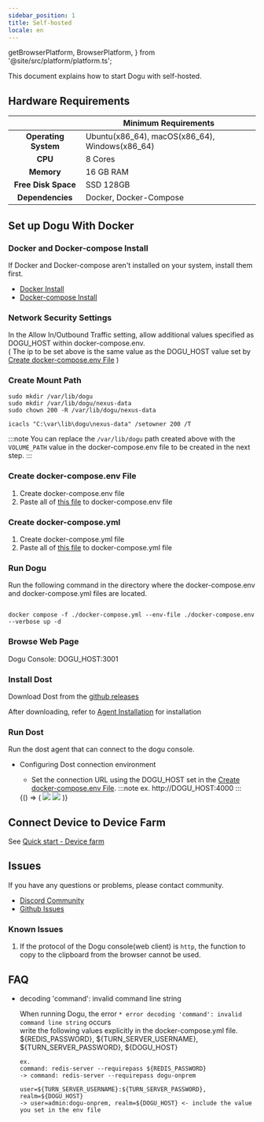 ```yaml
---
sidebar_position: 1
title: Self-hosted
locale: en
---
```


  getBrowserPlatform,
  BrowserPlatform,
} from '@site/src/platform/platform.ts';



This document explains how to start Dogu with self-hosted.

## Hardware Requirements

|                          | Minimum Requirements                           |
| :----------------------: | ---------------------------------------------- |
| <b>Operating System</b>  | Ubuntu(x86_64), macOS(x86_64), Windows(x86_64) |
|       <b> CPU </b>       | 8 Cores                                        |
|     <b> Memory </b>      | 16 GB RAM                                      |
| <b> Free Disk Space </b> | SSD 128GB                                      |
|  <b> Dependencies </b>   | Docker, Docker-Compose                         |

## Set up Dogu With Docker

### Docker and Docker-compose Install

If Docker and Docker-compose aren't installed on your system, install them first.

- [Docker Install](https://docs.docker.com/engine/install/)
- [Docker-compose Install](https://docs.docker.com/compose/install/)

### Network Security Settings

In the Allow In/Outbound Traffic setting, allow additional values specified as DOGU_HOST within docker-compose.env.  
( The ip to be set above is the same value as the DOGU_HOST value set by [Create docker-compose.env File](/get-started/installation/self-hosted#create-docker-composeenv-file) )

### Create Mount Path

<Tabs groupId="os" defaultValue="linux">
<TabItem value="linux" label="Linux" default>

```
sudo mkdir /var/lib/dogu
sudo mkdir /var/lib/dogu/nexus-data
sudo chown 200 -R /var/lib/dogu/nexus-data
```

</TabItem>

<TabItem value="windows" label="Windows">

```
icacls "C:\var\lib\dogu\nexus-data" /setowner 200 /T
```

</TabItem>
</Tabs>

:::note
You can replace the `/var/lib/dogu` path created above with the `VOLUME_PATH` value in the docker-compose.env file to be created in the next step.
:::

### Create docker-compose.env File

1. Create docker-compose.env file
2. Paste all of [this file](https://github.com/dogu-team/dogu/blob/main/docker-compose.env) to docker-compose.env file

### Create docker-compose.yml

1. Create docker-compose.yml file
2. Paste all of [this file](https://github.com/dogu-team/dogu/blob/main/docker-compose.yml) to docker-compose.yml file

### Run Dogu

Run the following command in the directory where the docker-compose.env and docker-compose.yml files are located.

```

docker compose -f ./docker-compose.yml --env-file ./docker-compose.env --verbose up -d

```

### Browse Web Page

Dogu Console: DOGU_HOST:3001

### Install Dost

Download Dost from the [github releases](https://github.com/dogu-team/dogu/releases?q=dost&expanded=true)

After downloading, refer to [Agent Installation](/device-farm/host/get-started#installation) for installation

### Run Dost

Run the dost agent that can connect to the dogu console.

- Configuring Dost connection environment

  - Set the connection URL using the DOGU_HOST set in the [Create docker-compose.env File](/get-started/installation/self-hosted#create-docker-composeenv-file).
    :::note
    ex. http://DOGU_HOST:4000
    :::

  <BrowserOnly>
    {() => (
      <Tabs groupId="os" defaultValue={getBrowserPlatform('windows')}>
        <TabItem value="windows" label="Windows" default>
          <img src={dost_windows_api_url_input} style={{ width: 600 }} />
        </TabItem>
        <TabItem value="macos" label="macOS">
          <img src={dost_macos_api_url_input} style={{ width: 600 }} />
        </TabItem>
      </Tabs>
    )}
  </BrowserOnly>

## Connect Device to Device Farm

See [Quick start - Device farm](/get-started/tutorials/device-farm)

## Issues

If you have any questions or problems, please contact community.

- [Discord Community](https://discord.com/invite/bVycd6Tu9g)
- [Github Issues](https://github.com/dogu-team/dogu/issues)

### Known Issues

1. If the protocol of the Dogu console(web client) is `http`, the function to copy to the clipboard from the browser cannot be used.

## FAQ

- decoding 'command': invalid command line string

  When running Dogu, the error `* error decoding 'command': invalid command line string` occurs  
  write the following values explicitly in the docker-compose.yml file.  
  ${REDIS_PASSWORD}, ${TURN_SERVER_USERNAME}, ${TURN_SERVER_PASSWORD}, ${DOGU_HOST}

  ```
  ex.
  command: redis-server --requirepass ${REDIS_PASSWORD}
  -> command: redis-server --requirepass dogu-onprem

  user=${TURN_SERVER_USERNAME}:${TURN_SERVER_PASSWORD}, realm=${DOGU_HOST}
  -> user=admin:dogu-onprem, realm=${DOGU_HOST} <- include the value you set in the env file
  ```
